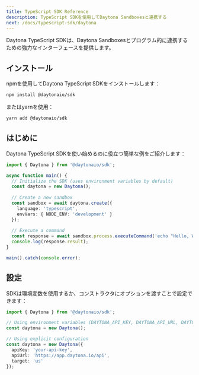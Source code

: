 ```yaml
---
title: TypeScript SDK Reference
description: TypeScript SDKを使用してDaytona Sandboxesと連携する
next: /docs/typescript-sdk/daytona
---
```


Daytona TypeScript SDKは、Daytona Sandboxesとプログラム的に連携するための強力なインターフェースを提供します。

## インストール

npmを使用してDaytona TypeScript SDKをインストールします：

```bash
npm install @daytonaio/sdk
```

またはyarnを使用：

```bash
yarn add @daytonaio/sdk
```

## はじめに

Daytona TypeScript SDKを使い始めるのに役立つ簡単な例をご紹介します：

```typescript
import { Daytona } from '@daytonaio/sdk';

async function main() {
  // Initialize the SDK (uses environment variables by default)
  const daytona = new Daytona();
  
  // Create a new sandbox
  const sandbox = await daytona.create({
    language: 'typescript',
    envVars: { NODE_ENV: 'development' }
  });
  
  // Execute a command
  const response = await sandbox.process.executeCommand('echo "Hello, World!"');
  console.log(response.result);
}

main().catch(console.error);
```

## 設定

SDKは環境変数を使用するか、コンストラクタにオプションを渡すことで設定できます：

```typescript
import { Daytona } from '@daytonaio/sdk';

// Using environment variables (DAYTONA_API_KEY, DAYTONA_API_URL, DAYTONA_TARGET)
const daytona = new Daytona();

// Using explicit configuration
const daytona = new Daytona({
  apiKey: 'your-api-key',
  apiUrl: 'https://app.daytona.io/api',
  target: 'us'
});
```
